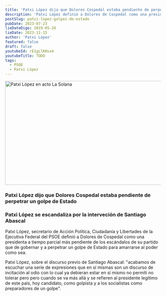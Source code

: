 ```yaml
---
title: 'Patxi López dijo que Dolores Cospedal estaba pendiente de perpetrar un golpe de Estado'
description: 'Patxi López definió a Dolores de Cospedal como una presidenta a tiempo parcial más pendiente de los escándalos de su partido que de gobernar y a perpetrar un golpe de Estado'
postSlug: patxi-lopez-golpez-de-estado
pubDate: 2023-07-23
lieDateDigo: 2019-05-26
lieDate: 2023-11-15
author: 'Patxi López'
featured: false
draft: false
youtubeId: rE1gLlKHsx4
youtubeTitle: TODO
tags:
  - PSOE
  - Patxi López
---
```



<VideoBlocks>
  <div slot="before">
    <a
      href="https://www.pscm-psoe.com/noticias/2015-03/patxi-lopez-el-24-de-mayo-sera-el-dia-de-la-dignidad-porque-c-lm-no-se-merece-tener-a-una-presidenta-como-cospedal"
      target="_blank">
    <Image src="/images/patxi-acto-en-La-Solana.jpg" alt="Patxi López en acto La Solana" width="600" height="336" loading="lazy" />
    </a>
    <h3>
      Patxi López dijo que Dolores Cospedal estaba pendiente de perpetrar un
      golpe de Estado
    </h3>
  </div>
  <div slot="after">
    <Media id="rE1gLlKHsx4" title="Golpe de estado escandaliza Patxi López" />
    <h3>Patxi López se escandaliza por la interveción de Santiago Abascal</h3>
  </div>
</VideoBlocks>

<Timeline>
  <TimelineItem title="Patxi López sobre Dolores de Cospedal" date="marzo 2015">
    <p>
      Patxi López, secretario de Acción Política, Ciudadanía y Libertades de la
      Ejecutiva Federal del PSOE definió a Dolores de Cospedal como una
      presidenta a tiempo parcial más pendiente de los escándalos de su partido
      que de gobernar y a perpetrar un golpe de Estado para amarrarse al poder
      como sea.
    </p>
  </TimelineItem>
  <TimelineItem title="Patxi López tras discurso de Abascal" date="8 noviembre 2023">
    <p>
      Patxi López, sobre el discurso previo de Santiago Abascal: "acabamos de
      escuchar una serie de expresiones que en sí mismas son un discurso de
      incitación al odio con lo cual ya debieran estar en sí mismo no permiti no
      tolerar pero pero cuando se va más allá y se refieren al presidente
      legítimo de este país, hoy candidato, como golpista y a los socialistas
      como preparadores de un golpe".
    </p>
  </TimelineItem>
</Timeline>
